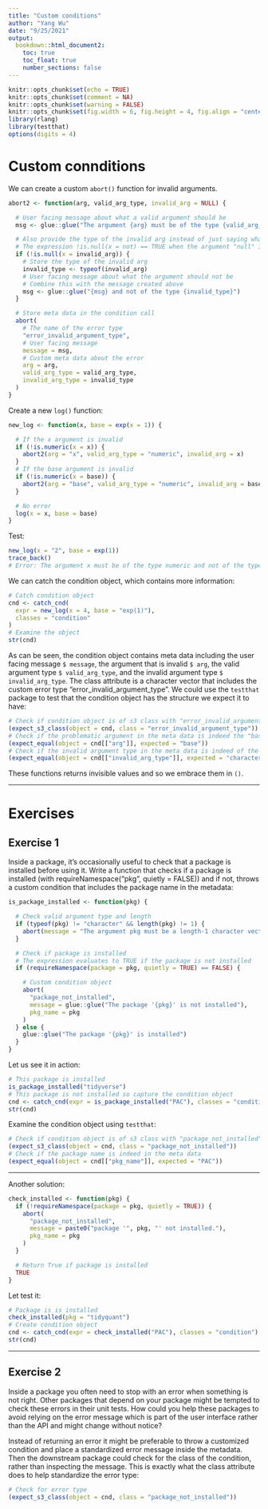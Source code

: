 ```yaml
---
title: "Custom conditions"
author: "Yang Wu"
date: "9/25/2021"
output:
  bookdown::html_document2:
    toc: true
    toc_float: true
    number_sections: false
---
```


```r
knitr::opts_chunk$set(echo = TRUE)
knitr::opts_chunk$set(comment = NA)
knitr::opts_chunk$set(warning = FALSE)
knitr::opts_chunk$set(fig.width = 6, fig.height = 4, fig.align = "center")
library(rlang)
library(testthat)
options(digits = 4)
```

# Custom connditions

We can create a custom `abort()` function for invalid arguments. 

```r
abort2 <- function(arg, valid_arg_type, invalid_arg = NULL) {

  # User facing message about what a valid argument should be
  msg <- glue::glue("The argument {arg} must be of the type {valid_arg_type}")

  # Also provide the type of the invalid arg instead of just saying what a valid one should be
  # The expression !is.null(x = not) == TRUE when the argument "null" is supplied a value
  if (!is.null(x = invalid_arg)) {
    # Store the type of the invalid arg
    invalid_type <- typeof(invalid_arg)
    # User facing message about what the argument should not be
    # Combine this with the message created above
    msg <- glue::glue("{msg} and not of the type {invalid_type}")
  }

  # Store meta data in the condition call
  abort(
    # The name of the error type
    "error_invalid_argument_type",
    # User facing message
    message = msg,
    # Custom meta data about the error
    arg = arg,
    valid_arg_type = valid_arg_type,
    invalid_arg_type = invalid_type
  )
}
```

Create a new `log()` function:

```r
new_log <- function(x, base = exp(x = 1)) {

  # If the x argument is invalid
  if (!is.numeric(x = x)) {
    abort2(arg = "x", valid_arg_type = "numeric", invalid_arg = x)
  }
  # If the base argument is invalid
  if (!is.numeric(x = base)) {
    abort2(arg = "base", valid_arg_type = "numeric", invalid_arg = base)
  }

  # No error
  log(x = x, base = base)
}
```

Test:

```r
new_log(x = "2", base = exp(1))
trace_back()
# Error: The argument x must be of the type numeric and not of the type character
```

We can catch the condition object, which contains more information:

```r
# Catch condition object
cnd <- catch_cnd(
  expr = new_log(x = 4, base = "exp(1)"),
  classes = "condition"
)
# Examine the object
str(cnd)
```

As can be seen, the condition object contains meta data including the user facing message `$ message`, the argument that is invalid `$ arg`, the valid argument type `$ valid_arg_type`, and the invalid argument type `$ invalid_arg_type`. The class attribute is a character vector that includes the custom error type "error_invalid_argument_type". We could use the `testthat` package to test that the condition object has the structure we expect it to have:

```r
# Check if condition object is of s3 class with "error_invalid_argument_type" as its class attribute
(expect_s3_class(object = cnd, class = "error_invalid_argument_type"))
# Check if the problematic argument in the meta data is indeed the "base" argument
(expect_equal(object = cnd[["arg"]], expected = "base"))
# Check if the invalid argument type in the meta data is indeed of the type "character"
(expect_equal(object = cnd[["invalid_arg_type"]], expected = "character"))
```

These functions returns invisible values and so we embrace them in `()`.

---

# Exercises

## Exercise 1

Inside a package, it’s occasionally useful to check that a package is installed before using it. Write a function that checks if a package is installed (with requireNamespace("pkg", quietly = FALSE)) and if not, throws a custom condition that includes the package name in the metadata:

```r
is_package_installed <- function(pkg) {

  # Check valid argument type and length
  if (typeof(pkg) != "character" && length(pkg) != 1) {
    abort(message = "The argument pkg must be a length-1 character vector")
  }

  # Check if package is installed
  # The expression evaluates to TRUE if the package is not installed
  if (requireNamespace(package = pkg, quietly = TRUE) == FALSE) {

    # Custom condition object
    abort(
      "package_not_installed",
      message = glue::glue("The package '{pkg}' is not installed"),
      pkg_name = pkg
    )
  } else {
    glue::glue("The package '{pkg}' is installed")
  }
}
```

Let us see it in action:

```r
# This package is installed
is_package_installed("tidyverse")
# This package is not installed so capture the condition object
cnd <- catch_cnd(expr = is_package_installed("PAC"), classes = "condition")
str(cnd)
```

Examine the condition object using `testthat`:

```r
# Check if condition object is of s3 class with "package_not_installed" as its class attribute
(expect_s3_class(object = cnd, class = "package_not_installed"))
# Check if the package name is indeed in the meta data
(expect_equal(object = cnd[["pkg_name"]], expected = "PAC"))
```

---

Another solution:

```r
check_installed <- function(pkg) {
  if (!requireNamespace(package = pkg, quietly = TRUE)) {
    abort(
      "package_not_installed",
      message = paste0("package '", pkg, "' not installed."),
      pkg_name = pkg
    )
  }

  # Return True if package is installed
  TRUE
}
```

Let test it:

```r
# Package is is installed
check_installed(pkg = "tidyquant")
# Create condition object
cnd <- catch_cnd(expr = check_installed("PAC"), classes = "condition")
str(cnd)
```

---

## Exercise 2

Inside a package you often need to stop with an error when something is not right. Other packages that depend on your package might be tempted to check these errors in their unit tests. How could you help these packages to avoid relying on the error message which is part of the user interface rather than the API and might change without notice?

Instead of returning an error it might be preferable to throw a customized condition and place a standardized error message inside the metadata. Then the downstream package could check for the class of the condition, rather than inspecting the message. This is exactly what the class attribute does to help standardize the error type:

```r
# Check for error type
(expect_s3_class(object = cnd, class = "package_not_installed"))
```


